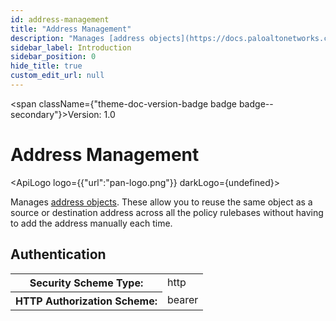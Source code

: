 ```yaml
---
id: address-management
title: "Address Management"
description: "Manages [address objects](https://docs.paloaltonetworks.com/network-security/security-policy/objects/addresses). These allow you to reuse the same object as a source or"
sidebar_label: Introduction
sidebar_position: 0
hide_title: true
custom_edit_url: null
---
```



<span className={"theme-doc-version-badge badge badge--secondary"}>Version: 1.0</span>

<h1 className={"openapi__heading"}>Address Management</h1>

<ApiLogo logo={{"url":"pan-logo.png"}} darkLogo={undefined}></ApiLogo>

Manages [address objects](https://docs.paloaltonetworks.com/network-security/security-policy/objects/addresses). These allow you to reuse the same object as a source or
destination address across all the policy rulebases without having to add the address
manually each time.


<div style={{"marginBottom":"2rem"}}><h2 id={"authentication"} style={{"marginBottom":"1rem"}}>Authentication</h2><SchemaTabs className={"openapi-tabs__security-schemes"}><TabItem label={"HTTP: Bearer Auth"} value={"Bearer"}><div><table><tbody><tr><th>Security Scheme Type:</th><td>http</td></tr><tr><th>HTTP Authorization Scheme:</th><td>bearer</td></tr></tbody></table></div></TabItem></SchemaTabs></div>
      